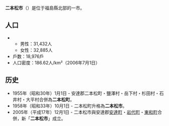 {{日本都市|
自治體名=二本松市|
圖像=[[File:Nihonmatsu_Castle_Minowa_Gate_20100625-02.jpg|240px]]|
圖像說明=[[二本松城|二本松城]]（白旗城）遺跡（[[福島縣立霞城公園|福島縣立霞城公園]]）|
市章=[[File:Emblem_of_Nihonmatsu,_Fukushima_(variant).svg|100px]]|
日文原名=二本松市|
平假名=にほんまつし|
羅馬字拼音=Nihonmatsu-shi|
都道府縣=福島縣|
支廳=|
編號=07210-9|
面積=344.55|
邊界未定=|
人口=63,561|
統計時間=2007年8月1日|
自治體=[[福島市|福島市]]、[[郡山市|郡山市]]、[[田村市|田村市]]、[[本宮市|本宮市]]、[[大玉村|大玉村]]、[[飯野町|飯野町]]、[[川俣町|川俣町]]、[[浪江町|浪江町]]、[[葛尾村|葛尾村]]、[[豬苗代町|豬苗代町]]|
樹=櫻|
花=菊|
其他象徵物=|
其他象徵=|
郵遞區號=964-8601|
所在地=二本松市金色403番地1|
電話號碼=243-23-1111|
外部連結=http://www.city.nihonmatsu.lg.jp/|
經度=|
緯度=|
地圖=|
註記=|
}}
'''二本松市'''（{{jpn|j=二本松市|hg=にほんまつし|rm=Nihonmatsu shi|f=y}}）是位于福島縣北部的一市。

==人口==
**男性：31,432人
**女性：32,885人
*戶数：18,976戶
*人口密度：186.62人/km²（2006年7月1日）

==历史==
*1955年（昭和30年）1月1日 - 安達郡二本松町・鹽澤村・岳下村・杉田村・石井村・大平村合併為'''二本松町'''。
*1958年（昭和33年）10月1日 - 二本松町升格為'''二本松市'''。
*2005年（平成17年）12月1日 - 二本松市與安達郡[[安達町|安達町]]・[[岩代町|岩代町]]・[[東和町_(福島縣)|東和町]]合併，新「'''二本松市'''」成立。

{{福島縣}}
{{Authority control}}
{{Japan-geo-stub}}
{{Commonscat|Nihonmatsu, Fukushima}}
